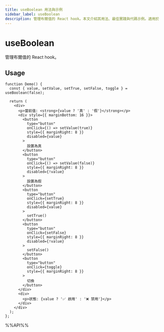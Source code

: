 ```yaml
---
title: useBoolean 用法與示例
sidebar_label: useBoolean
description: 管理布爾值的 React hook。本文介紹其用法、最佳實踐與代碼示例。適用於 React 開發中需要管理布爾狀態的場景。
---
```

# useBoolean

管理布爾值的 React hook。

## Usage

```tsx live
function Demo() {
  const { value, setValue, setTrue, setFalse, toggle } = useBoolean(false);

  return (
    <div>
      <p>當前值: <strong>{value ? '真' : '假'}</strong></p>
      <div style={{ marginBottom: 16 }}>
        <button
          type="button"
          onClick={() => setValue(true)}
          style={{ marginRight: 8 }}
          disabled={value}
        >
          設置為真
        </button>
        <button
          type="button"
          onClick={() => setValue(false)}
          style={{ marginRight: 8 }}
          disabled={!value}
        >
          設置為假
        </button>
        <button
          type="button"
          onClick={setTrue}
          style={{ marginRight: 8 }}
          disabled={value}
        >
          setTrue()
        </button>
        <button
          type="button"
          onClick={setFalse}
          style={{ marginRight: 8 }}
          disabled={!value}
        >
          setFalse()
        </button>
        <button
          type="button"
          onClick={toggle}
          style={{ marginRight: 8 }}
        >
          切換
        </button>
      </div>
      <div>
        <p>狀態: {value ? '✅ 啟用' : '❌ 禁用'}</p>
      </div>
    </div>
  );
};
```

%%API%%
